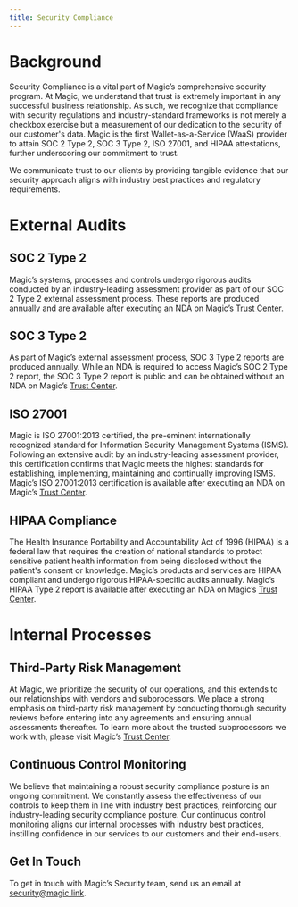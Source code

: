 ```yaml
---
title: Security Compliance
---
```


# Background


Security Compliance is a vital part of Magic’s comprehensive security program. At Magic, we understand that trust is extremely important in any successful business relationship. As such, we recognize that compliance with security regulations and industry-standard frameworks is not merely a checkbox exercise but a measurement of our dedication to the security of our customer's data. Magic is the first Wallet-as-a-Service (WaaS) provider to attain SOC 2 Type 2, SOC 3 Type 2, ISO 27001, and HIPAA attestations, further underscoring our commitment to trust.

We communicate trust to our clients by providing tangible evidence that our security approach aligns with industry best practices and regulatory requirements.

# External Audits


## SOC 2 Type 2


Magic’s systems, processes and controls undergo rigorous audits conducted by an industry-leading assessment provider as part of our SOC 2 Type 2 external assessment process. These reports are produced annually and are available after executing an NDA on Magic’s [Trust Center](https://trust.magic.link/).

## SOC 3 Type 2

As part of Magic’s external assessment process, SOC 3 Type 2 reports are produced annually. While an NDA is required to access Magic’s SOC 2 Type 2 report, the SOC 3 Type 2 report is public and can be obtained without an NDA on Magic’s [Trust Center](https://trust.magic.link/).

## ISO 27001

Magic is ISO 27001:2013 certified, the pre-eminent internationally recognized standard for Information Security Management Systems (ISMS). Following an extensive audit by an industry-leading assessment provider, this certification confirms that Magic meets the highest standards for establishing, implementing, maintaining and continually improving ISMS. Magic’s ISO 27001:2013 certification is available after executing an NDA on Magic’s [Trust Center](https://trust.magic.link/).

## HIPAA Compliance


The Health Insurance Portability and Accountability Act of 1996 (HIPAA) is a federal law that requires the creation of national standards to protect sensitive patient health information from being disclosed without the patient's consent or knowledge. Magic’s products and services are HIPAA compliant and undergo rigorous HIPAA-specific audits annually. Magic’s HIPAA Type 2 report is available after executing an NDA on Magic’s [Trust Center](https://trust.magic.link/).

# Internal Processes

## Third-Party Risk Management


At Magic, we prioritize the security of our operations, and this extends to our relationships with vendors and subprocessors. We place a strong emphasis on third-party risk management by conducting thorough security reviews before entering into any agreements and ensuring annual assessments thereafter. To learn more about the trusted subprocessors we work with, please visit Magic’s [Trust Center](https://trust.magic.link/).

## Continuous Control Monitoring


We believe that maintaining a robust security compliance posture is an ongoing commitment. We constantly assess the effectiveness of our controls to keep them in line with industry best practices, reinforcing our industry-leading security compliance posture. Our continuous control monitoring aligns our internal processes with industry best practices, instilling confidence in our services to our customers and their end-users.

## Get In Touch


To get in touch with Magic’s Security team, send us an email at [security@magic.link](mailto:security@magic.link).  

